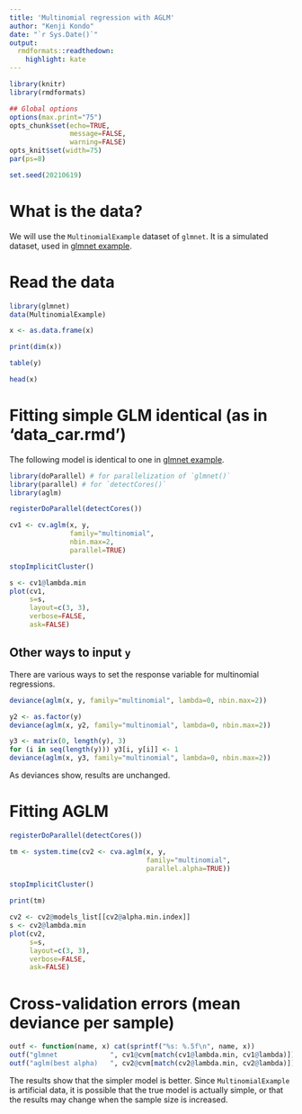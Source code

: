 ```yaml
---
title: 'Multinomial regression with AGLM'
author: "Kenji Kondo"
date: "`r Sys.Date()`"
output:
  rmdformats::readthedown:
    highlight: kate
---
```


```r
library(knitr)
library(rmdformats)

## Global options
options(max.print="75")
opts_chunk$set(echo=TRUE,
               message=FALSE,
               warning=FALSE)
opts_knit$set(width=75)
par(ps=8)

set.seed(20210619)
```


# What is the data?

We will use the `MultinomialExample` dataset of `glmnet`.
It is a simulated dataset, used in [glmnet example](https://glmnet.stanford.edu/articles/glmnet.html#multinomial-regression-family-multinomial-).

# Read the data

```r
library(glmnet)
data(MultinomialExample)

x <- as.data.frame(x)

print(dim(x))
```

```r
table(y)
```

```r
head(x)
```


# Fitting simple GLM identical (as in 'data_car.rmd')

The following model is identical to one in [glmnet example](https://glmnet.stanford.edu/articles/glmnet.html#multinomial-regression-family-multinomial-).

```r
library(doParallel) # for parallelization of `glmnet()`
library(parallel) # for `detectCores()`
library(aglm)

registerDoParallel(detectCores())

cv1 <- cv.aglm(x, y,
               family="multinomial",
               nbin.max=2,
               parallel=TRUE)

stopImplicitCluster()

s <- cv1@lambda.min
plot(cv1,
     s=s,
     layout=c(3, 3),
     verbose=FALSE,
     ask=FALSE)
```

## Other ways to input `y`

There are various ways to set the response variable for multinomial regressions.

```r
deviance(aglm(x, y, family="multinomial", lambda=0, nbin.max=2))
```

```r
y2 <- as.factor(y)
deviance(aglm(x, y2, family="multinomial", lambda=0, nbin.max=2))
```

```r
y3 <- matrix(0, length(y), 3)
for (i in seq(length(y))) y3[i, y[i]] <- 1
deviance(aglm(x, y3, family="multinomial", lambda=0, nbin.max=2))
```

As deviances show, results are unchanged.

# Fitting AGLM

```r
registerDoParallel(detectCores())

tm <- system.time(cv2 <- cva.aglm(x, y,
                                  family="multinomial",
                                  parallel.alpha=TRUE))

stopImplicitCluster()

print(tm)
```

```r
cv2 <- cv2@models_list[[cv2@alpha.min.index]]
s <- cv2@lambda.min
plot(cv2,
     s=s,
     layout=c(3, 3),
     verbose=FALSE,
     ask=FALSE)
```


# Cross-validation errors (mean deviance per sample)

```r
outf <- function(name, x) cat(sprintf("%s: %.5f\n", name, x))
outf("glmnet             ", cv1@cvm[match(cv1@lambda.min, cv1@lambda)])
outf("aglm(best alpha)   ", cv2@cvm[match(cv2@lambda.min, cv2@lambda)])
```

The results show that the simpler model is better.
Since `MultinomialExample` is artificial data, it is possible that the true model is actually simple, or that the results may change when the sample size is increased.
